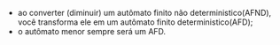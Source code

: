 






-   ao converter (diminuir) um autômato finito não deterministico(AFND),
    você transforma ele em um autômato finito deterministico(AFD);
-   o autômato menor sempre será um AFD.


